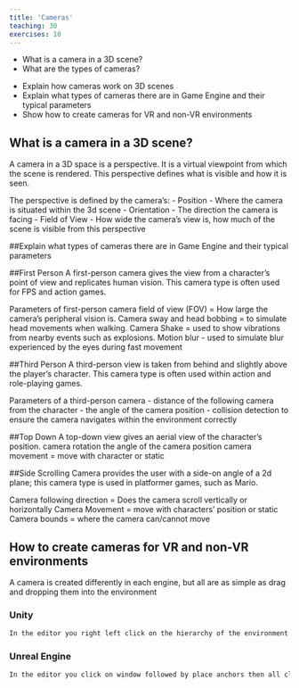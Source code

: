 ```yaml
---
title: 'Cameras'
teaching: 30
exercises: 10
---
```


:::::::::::::::::::::::::::::::::::::: questions 

- What is a camera in a 3D scene?
- What are the types of cameras?

::::::::::::::::::::::::::::::::::::::::::::::::

::::::::::::::::::::::::::::::::::::: objectives

- Explain how cameras work on 3D scenes
- Explain what types of cameras there are in Game Engine and their typical parameters
- Show how to create cameras for VR and non-VR environments

::::::::::::::::::::::::::::::::::::::::::::::::

## What is a camera in a 3D scene?

A camera in a 3D space is a perspective. It is a virtual viewpoint from which the scene is rendered.
This perspective defines what is visible and how it is seen.

The perspective is defined by the camera's:
    - Position
      - Where the camera is situated within the 3d scene
    - Orientation
      - The direction the camera is facing
    - Field of View
      - How wide the camera's view is, how much of the scene is visible from this perspective


##Explain what types of cameras there are in Game Engine and their typical parameters

##First Person
A first-person camera gives the view from a character's point of view and replicates human vision. This camera type is often used for FPS and action games. 

Parameters of first-person camera 
field of view (FOV) = How large the camera's peripheral vision is. 
Camera sway and head bobbing =  to simulate head movements when walking.
Camera Shake = used to show vibrations from nearby events such as explosions. 
Motion blur - used to simulate blur experienced by the eyes during fast movement

##Third Person
A third-person view is taken from behind and slightly above the player's character. This camera type is often used within action and role-playing games.

Parameters of a third-person camera
- distance of the following camera from the character 
- the angle of the camera position
- collision detection to ensure the camera navigates within the environment correctly 

##Top Down
A top-down view gives an aerial view of the character's position. 
camera rotation 
the angle of the camera position 
camera movement = move with character or static 

##Side Scrolling Camera 
provides the user with a side-on angle of a 2d plane; this camera type is used in platformer games, such as Mario.

Camera following direction = Does the camera scroll vertically or horizontally 
Camera Movement = move with characters' position or static 
Camera bounds = where the camera can/cannot move 

## How to create cameras for VR and non-VR environments

A camera is created differently in each engine, but all are as simple as drag and dropping them into the environment

### Unity
```txt
In the editor you right left click on the hierarchy of the environment and then in the drop-down menu click camera which will create a new camera in the environment
```

### Unreal Engine
```txt
In the editor you click on window followed by place anchors then all classes and then to place a camera you drag the camera anchor into the environment where you want it
```
